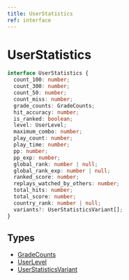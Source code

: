 ```yaml
---
title: UserStatistics
ref: interface
---
```


# UserStatistics

```ts
interface UserStatistics {
  count_100: number;
  count_300: number;
  count_50: number;
  count_miss: number;
  grade_counts: GradeCounts;
  hit_accuracy: number;
  is_ranked: boolean;
  level: UserLevel;
  maximum_combo: number;
  play_count: number;
  play_time: number;
  pp: number;
  pp_exp: number;
  global_rank: number | null;
  global_rank_exp: number | null;
  ranked_score: number;
  replays_watched_by_others: number;
  total_hits: number;
  total_score: number;
  country_rank: number | null;
  variants?: UserStatisticsVariant[];
}
```

## Types

- [GradeCounts](/references/grade-counts)
- [UserLevel](/references/user-level)
- [UserStatisticsVariant](/references/user-statistics-variant)
